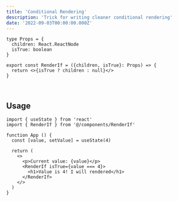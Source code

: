 ```yaml
---
title: 'Conditional Rendering'
description: 'Trick for writing cleaner conditional rendering'
date: '2022-09-03T00:00:00.000Z'
---
```


```tsx showLineNumbers title="RenderIf.tsx"
type Props = {
  children: React.ReactNode
  isTrue: boolean
}

export const RenderIf = ({children, isTrue}: Props) => {
  return <>{isTrue ? children : null}</>
}
```
<br/>

## Usage

```tsx showLineNumbers {10-12}
import { useState } from 'react'
import { RenderIf } from '@/components/RenderIf'

function App () {
  const [value, setValue] = useState(4)

  return (
    <>
      <p>Current value: {value}</p>
      <RenderIf isTrue={value === 4}>
        <h1>Value is 4! I will rendered</h1>
      </RenderIf>
    </>
  )
}
```

